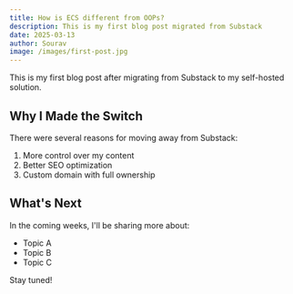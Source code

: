 ```yaml
---
title: How is ECS different from OOPs?
description: This is my first blog post migrated from Substack
date: 2025-03-13
author: Sourav
image: /images/first-post.jpg
---
```


This is my first blog post after migrating from Substack to my self-hosted solution.

## Why I Made the Switch

There were several reasons for moving away from Substack:

1. More control over my content
2. Better SEO optimization
3. Custom domain with full ownership

## What's Next

In the coming weeks, I'll be sharing more about:

- Topic A
- Topic B
- Topic C

Stay tuned!
